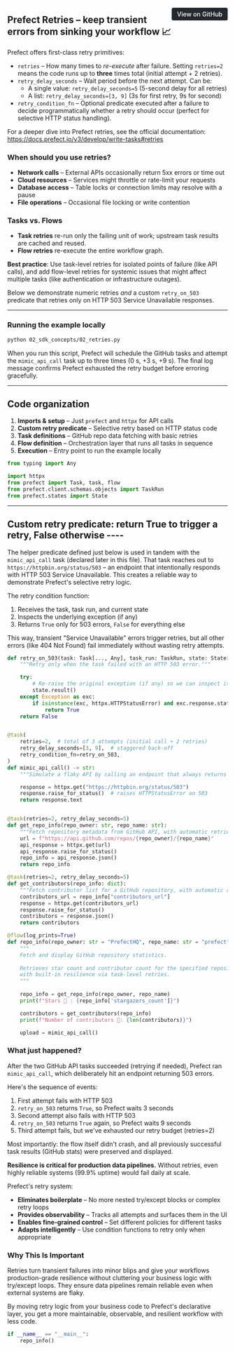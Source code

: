 <a href="https://github.com/griggz/prefect-examples-test/blob/main/examples/02_sdk_concepts/02_retries.py" target="_blank" style="float: right; padding: 6px 12px; background-color: #24292e; color: #ffffff; border-radius: 4px; text-decoration: none; font-size: 0.875rem; font-weight: 500;">View on GitHub</a>


## Prefect Retries – keep transient errors from sinking your workflow 📈

Prefect offers first-class retry primitives:
* `retries` – How many times to *re-execute* after failure. Setting `retries=2`
  means the code runs up to **three** times total (initial attempt + 2 retries).
* `retry_delay_seconds` – Wait period before the next attempt. Can be:
  - A single value: `retry_delay_seconds=5` (5-second delay for all retries)
  - A list: `retry_delay_seconds=[3, 9]` (3s for first retry, 9s for second)
* `retry_condition_fn` – Optional predicate executed after a failure to
  decide programmatically whether a retry should occur (perfect for
  selective HTTP status handling).

For a deeper dive into Prefect retries, see the official documentation:
<https://docs.prefect.io/v3/develop/write-tasks#retries>

### When should you use retries?
* **Network calls** – External APIs occasionally return 5xx errors or time out
* **Cloud resources** – Services might throttle or rate-limit your requests
* **Database access** – Table locks or connection limits may resolve with a pause
* **File operations** – Occasional file locking or write contention 

### Tasks vs. Flows
* **Task retries** re-run only the failing unit of work; upstream task
  results are cached and reused.
* **Flow retries** re-execute the entire workflow graph.

**Best practice**: Use task-level retries for isolated points of failure (like API 
calls), and add flow-level retries for systemic issues that might affect
multiple tasks (like authentication or infrastructure outages).

Below we demonstrate numeric retries *and* a custom `retry_on_503` predicate
that retries only on HTTP 503 Service Unavailable responses.

---
### Running the example locally
```bash
python 02_sdk_concepts/02_retries.py
```
When you run this script, Prefect will schedule the GitHub tasks and attempt the
`mimic_api_call` task up to three times (0 s, +3 s, +9 s).  The final
log message confirms Prefect exhausted the retry budget before erroring gracefully.

---
## Code organization
1. **Imports & setup** – Just `prefect` and `httpx` for API calls
2. **Custom retry predicate** – Selective retry based on HTTP status code
3. **Task definitions** – GitHub repo data fetching with basic retries
4. **Flow definition** – Orchestration layer that runs all tasks in sequence
5. **Execution** – Entry point to run the example locally

```python
from typing import Any

import httpx
from prefect import Task, task, flow
from prefect.client.schemas.objects import TaskRun
from prefect.states import State
```

---------------------------------------------------------------------------
Custom retry predicate: return True to trigger a retry, False otherwise ----
---------------------------------------------------------------------------
The helper predicate defined just below is used in tandem with the
`mimic_api_call` task (declared later in this file).  That task reaches out to
`https://httpbin.org/status/503` – an endpoint that intentionally responds with 
HTTP 503 Service Unavailable. This creates a reliable way to demonstrate 
Prefect's selective retry logic.

The retry condition function:
1. Receives the task, task run, and current state
2. Inspects the underlying exception (if any)
3. Returns `True` only for 503 errors, `False` for everything else

This way, transient "Service Unavailable" errors trigger retries, but all other
errors (like 404 Not Found) fail immediately without wasting retry attempts.

```python
def retry_on_503(task: Task[..., Any], task_run: TaskRun, state: State[Any]) -> bool:
    """Retry only when the task failed with an HTTP 503 error."""

    try:
        # Re-raise the original exception (if any) so we can inspect it
        state.result()
    except Exception as exc:
        if isinstance(exc, httpx.HTTPStatusError) and exc.response.status_code == 503:
            return True
    return False


@task(
    retries=2,  # total of 3 attempts (initial call + 2 retries)
    retry_delay_seconds=[3, 9],  # staggered back-off
    retry_condition_fn=retry_on_503,
)
def mimic_api_call() -> str:
    """Simulate a flaky API by calling an endpoint that always returns HTTP 503."""

    response = httpx.get("https://httpbin.org/status/503")
    response.raise_for_status()  # raises HTTPStatusError on 503
    return response.text


@task(retries=2, retry_delay_seconds=5)
def get_repo_info(repo_owner: str, repo_name: str):
    """Fetch repository metadata from GitHub API, with automatic retries."""
    url = f"https://api.github.com/repos/{repo_owner}/{repo_name}"
    api_response = httpx.get(url)
    api_response.raise_for_status()
    repo_info = api_response.json()
    return repo_info

@task(retries=2, retry_delay_seconds=5)
def get_contributors(repo_info: dict):
    """Fetch contributor list for a GitHub repository, with automatic retries."""
    contributors_url = repo_info["contributors_url"]
    response = httpx.get(contributors_url)
    response.raise_for_status()
    contributors = response.json()
    return contributors

@flow(log_prints=True)
def repo_info(repo_owner: str = "PrefectHQ", repo_name: str = "prefect"):
    """
    Fetch and display GitHub repository statistics.
    
    Retrieves star count and contributor count for the specified repository,
    with built-in resilience via task-level retries.
    """
    
    repo_info = get_repo_info(repo_owner, repo_name)
    print(f"Stars 🌠 : {repo_info['stargazers_count']}")

    contributors = get_contributors(repo_info)
    print(f"Number of contributors 👷: {len(contributors)}")

    upload = mimic_api_call()

```

### What just happened?
After the two GitHub API tasks succeeded (retrying if needed), Prefect ran
`mimic_api_call`, which deliberately hit an endpoint returning 503 errors.

Here's the sequence of events:
1. First attempt fails with HTTP 503
2. `retry_on_503` returns `True`, so Prefect waits 3 seconds
3. Second attempt also fails with HTTP 503
4. `retry_on_503` returns `True` again, so Prefect waits 9 seconds
5. Third attempt fails, but we've exhausted our retry budget (retries=2)

Most importantly: the flow itself didn't crash, and all previously successful 
task results (GitHub stats) were preserved and displayed.

**Resilience is critical for production data pipelines.** Without retries,
even highly reliable systems (99.9% uptime) would fail daily at scale.

Prefect's retry system:
* **Eliminates boilerplate** – No more nested try/except blocks or complex retry loops
* **Provides observability** – Tracks all attempts and surfaces them in the UI
* **Enables fine-grained control** – Set different policies for different tasks
* **Adapts intelligently** – Use condition functions to retry only when appropriate

### Why This Is Important

Retries turn transient failures into minor blips and give your workflows production-grade resilience without cluttering your business logic with try/except loops. They ensure data pipelines remain reliable even when external systems are flaky.

By moving retry logic from your business code to Prefect's declarative layer,
you get a more maintainable, observable, and resilient workflow with less code.

```python
if __name__ == "__main__":
    repo_info()

```
